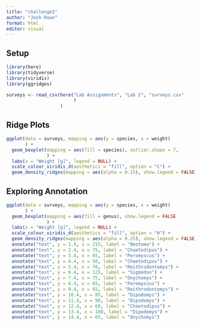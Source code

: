 ---
title: "challenge2"
author: "Josh Rowe"
format: html
editor: visual
---

## Setup

```{r}

library(here)
library(tidyverse)
library(viridis)
library(ggridges)

surveys <- read_csv(here("Lab Assignments", "Lab 2", "surveys.csv"
                         )
                    )

```

## Ridge Plots

```{r}

ggplot(data = surveys, mapping = aes(y = species, x = weight)
       ) + 
  geom_boxplot(mapping = aes(fill = species), outlier.shape = 7, 
               ) +
  labs(x = "Weight [g]", legend = NULL) + 
  scale_colour_viridis_d(aesthetics = "fill", option = "C") + 
  geom_density_ridges(mapping = aes(alpha = 0.15), show.legend = FALSE)

```

## Exploring Annotation

```{r}

ggplot(data = surveys, mapping = aes(y = species, x = weight)
       ) + 
  geom_boxplot(mapping = aes(fill = genus), show.legend = FALSE 
               ) +
  labs(x = "Weight [g]", legend = NULL) + 
  scale_colour_viridis_d(aesthetics = "fill", option = "H") + 
  geom_density_ridges(mapping = aes(alpha = 0.25), show.legend = FALSE) + 
  annotate("text", y = 1.4, x = 215, label = "Neotoma") + 
  annotate("text", y = 2.4, x = 75, label = "Chaetodipus") + 
  annotate("text", y = 3.4, x = 65, label = "Peromyscus") + 
  annotate("text", y = 4.4, x = 50, label = "Chaetodipus") + 
  annotate("text", y = 5.4, x = 70, label = "Reithrodontomys") + 
  annotate("text", y = 6.4, x = 125, label = "Sigmodon") + 
  annotate("text", y = 7.4, x = 75, label = "Onychomys") + 
  annotate("text", y = 8.4, x = 65, label = "Peromyscus") + 
  annotate("text", y = 9.4, x = 65, label = "Reithrodontomys") + 
  annotate("text", y = 10.4, x = 85, label = "Dipodomys") + 
  annotate("text", y = 11.4, x = 90, label = "Dipodomys") + 
  annotate("text", y = 12.4, x = 60, label = "Chaetodipus") + 
  annotate("text", y = 13.4, x = 180, label = "Dipodomys") + 
  annotate("text", y = 14.4, x = 65, label = "Onychomys")

```
